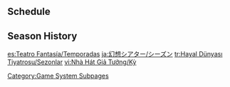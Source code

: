 {{ImaginariumTheaterTabs}}

==Schedule==
{{Imaginarium Theater Schedule}}

==Season History==
{{Imaginarium Theater Seasons Table}}

[[Category:Game System Subpages]]
[[Category:Imaginarium Theater Seasons| ]]

[[es:Teatro Fantasía/Temporadas]]
[[ja:幻想シアター/シーズン]]
[[tr:Hayal Dünyası Tiyatrosu/Sezonlar]]
[[vi:Nhà Hát Giả Tưởng/Kỳ]]